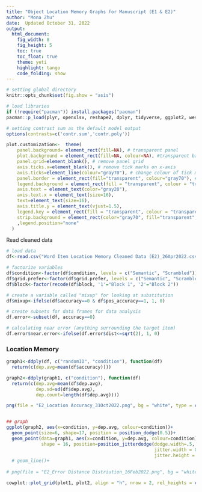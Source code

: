 ```yaml
---
title: "Object Location Memory Graphs for Manuscript (E1 & E2)"
author: "Mona Zhu"
date:  Updated October 31, 2022
output: 
  html_document:
    fig_width: 8
    fig_height: 5
    toc: true
    toc_float: true
    theme: yeti
    highlight: tango
    code_folding: show
---
```


<style>
pre code, pre, code {
  overflow-y: auto !important;
  max-height: 20em;
}
</style>
```r
# setting global directory
knitr::opts_chunk$set(fig.show = "asis")
```

```r
# load libraries
if (!require("pacman")) install.packages("pacman")
pacman::p_load(plyr, openxlsx, reshape2, dplyr, tidyverse, ggplot2, wesanderson, lme4, sjPlot, effects, ggeffects, flextable)

# setting contrast sum as the default model output
options(contrasts=c('contr.sum','contr.poly'))
```

```r
plot.customization<-  theme(
    panel.background= element_rect(fill=NA), # transparent panel
    plot.background = element_rect(fill=NA, colour=NA), #transparent background
    panel.grid=element_blank(), # remove panel grid
    axis.ticks.x=element_blank(), # remove tick marks on x-axis
    axis.ticks=element_line(colour="gray70"), # change colour of tick marks
    panel.border = element_rect(fill="transparent", colour="gray70"), # change panel border colour
    legend.background = element_rect(fill = "transparent", colour = "transparent"), # change legend background
    axis.text = element_text(color="gray20"),
    axis.text.x = element_text(size=16),
    text=element_text(size=16),
    axis.title.y = element_text(vjust=1.5),
    legend.key = element_rect(fill = "transparent", colour = "transparent",),
    strip.background = element_rect(color="gray70", fill="transparent", linetype="solid")
    ,legend.position="none"
  )

```

Read cleaned data

```r
# load data
df<-read.csv("Word Item Location Memory Cleaned Data (E2)_26Apr2022.csv")

# factorize variables
df$condition<-factor(df$condition, levels = c("Semantic", "Scrambled"))
df$grid.prefer<-factor(df$grid.prefer, levels = c("Semantic", "Scrambled"))
df$block<-factor(recode(df$block, '1'="Block 1", '2'="Block 2"))

# create a variable called "mixup" for looking at substitution 
df$mixup<-ifelse(df$accuracy==0 & df$pos_accuracy==1, 1, 0)

# create subsets for data frames for data analysis
df.error<-subset(df, accuracy==0)

# calculating near error (anything surrounding the target item)
df.error$near.error<-ifelse(df.error$dist<=sqrt(2), 1, 0)

```


### Location Memory

```r
graph1<-ddply(df, c("randomID", "condition"), function(df)
  return(c(dep.avg=mean(df$accuracy))))

graph2<-ddply(graph1, c("condition"), function(df)
  return(c(dep.avg=mean(df$dep.avg), 
           dep.sd=sd(df$dep.avg), 
           dep.count=length(df$dep.avg))))

png(file = "E2_Location Accuracy_31Oct2022.png", bg = "white", type = c("cairo"), width=2400, height=1800, res=300)


## graph
ggplot(graph2, aes(x=condition, y=dep.avg, colour=condition))+
  geom_point(size=6, shape=17, position = position_dodge(0.5))+
  geom_point(data=graph1, aes(x=condition, y=dep.avg, colour=condition), 
             shape = 16, position=position_jitterdodge(dodge.width=.5, 
                                                       jitter.width = 0.35, 
                                                       jitter.height = 0.01), alpha = 0.25)+
  # geom_line()+
  # stat_smooth(method="glm", method.args=list(family="binomial"), se=FALSE)+
  geom_errorbar(aes(ymax=dep.avg+dep.sd*qt(0.975,df=dep.count-1)/sqrt(dep.count),
                    ymin=dep.avg-dep.sd*qt(0.975,df=dep.count-1)/sqrt(dep.count)),
                width=0.05, position = position_dodge(0.5))+
    plot.customization+
  scale_colour_manual("Condition", values=c("Semantic"="#FFB87E", "Scrambled"="#5F548A"))+
  scale_y_continuous("Proportion Correct (Location Accuracy)", breaks=seq(-1, 1, 0.1))+
  scale_x_discrete("")+
  coord_cartesian(ylim = c(0, 1))



```



```r
# png(file = "E2_Error Distance Distriution_16Feb2022.png", bg = "white", type = c("cairo"), width=2400, height=2600, res=300)

cowplot::plot_grid(plot1, plot2, align = "h", nrow = 2, rel_heights = c(.55, .45), labels="AUTO", label_size = 16)
```








